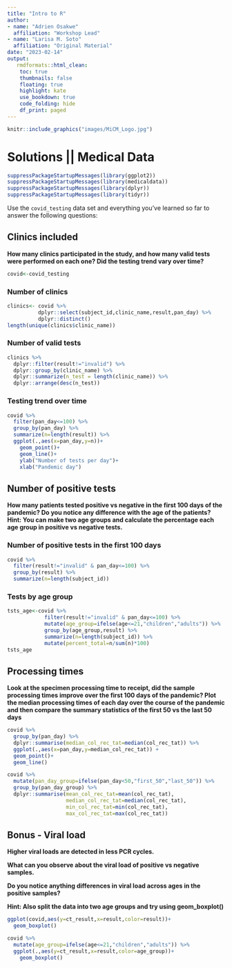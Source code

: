 ---
title: "Intro to R"
author: 
- name: "Adrien Osakwe"
  affiliation: "Workshop Lead"
- name: "Larisa M. Soto"
  affiliation: "Original Material"
date: "2023-02-14"
output:
   rmdformats::html_clean:
    toc: true
    thumbnails: false
    floating: true
    highlight: kate
    use_bookdown: true
    code_folding: hide
    df_print: paged
---

```{r, echo=FALSE, out.width="80%",fig.align='center'}
knitr::include_graphics("images/MiCM_Logo.jpg")
```

# Solutions || Medical Data
```{r}
suppressPackageStartupMessages(library(ggplot2)) 
suppressPackageStartupMessages(library(medicaldata))
suppressPackageStartupMessages(library(dplyr))
suppressPackageStartupMessages(library(tidyr))
```

Use the `covid_testing` data set and everything you've learned so far to answer the following questions:

## Clinics included

**How many clinics participated in the study, and how many valid tests were performed on each one? Did the testing trend vary over time?**

```{r}
covid<-covid_testing
```

### Number of clinics

```{r}
clinics<- covid %>%
          dplyr::select(subject_id,clinic_name,result,pan_day) %>%
          dplyr::distinct()
length(unique(clinics$clinic_name))
```

### Number of valid tests

```{r}
clinics %>%
  dplyr::filter(result!="invalid") %>%
  dplyr::group_by(clinic_name) %>%
  dplyr::summarize(n_test = length(clinic_name)) %>%
  dplyr::arrange(desc(n_test))
```

### Testing trend over time

```{r}
covid %>%
  filter(pan_day<=100) %>%
  group_by(pan_day) %>%
  summarize(n=length(result)) %>%
  ggplot(.,aes(x=pan_day,y=n))+
    geom_point()+
    geom_line()+
    ylab("Number of tests per day")+
    xlab("Pandemic day")
```

## Number of positive tests

**How many patients tested positive vs negative in the first 100 days of the pandemic? Do you notice any difference with the age of the patients? Hint: You can make two age groups and calculate the percentage each age group in positive vs negative tests.**

### Number of positive tests in the first 100 days

```{r}
covid %>%
  filter(result!="invalid" & pan_day<=100) %>%
  group_by(result) %>%
  summarize(n=length(subject_id))
```

### Tests by age group

```{r}
tsts_age<-covid %>%
            filter(result!="invalid" & pan_day<=100) %>%
            mutate(age_group=ifelse(age<=21,"children","adults")) %>%
            group_by(age_group,result) %>%
            summarize(n=length(subject_id)) %>%
            mutate(percent_total=n/sum(n)*100)
tsts_age
```

## Processing times

**Look at the specimen processing time to receipt, did the sample processing times improve over the first 100 days of the pandemic? Plot the median processing times of each day over the course of the pandemic and then compare the summary statistics of the first 50 vs the last 50 days**

```{r}
covid %>%
  group_by(pan_day) %>%
  dplyr::summarise(median_col_rec_tat=median(col_rec_tat)) %>%
  ggplot(.,aes(x=pan_day,y=median_col_rec_tat)) +
  geom_point()+
  geom_line()
```

```{r}
covid %>%
  mutate(pan_day_group=ifelse(pan_day<50,"first_50","last_50")) %>%
  group_by(pan_day_group) %>%
  dplyr::summarise(mean_col_rec_tat=mean(col_rec_tat),
                   median_col_rec_tat=median(col_rec_tat),
                   min_col_rec_tat=min(col_rec_tat),
                   max_col_rec_tat=max(col_rec_tat))
```

## Bonus - Viral load

**Higher viral loads are detected in less PCR cycles.**

**What can you observe about the viral load of positive vs negative samples.**

**Do you notice anything differences in viral load across ages in the positive samples?**

**Hint: Also split the data into two age groups and try using geom_boxplot()**

```{r,warning=FALSE}
ggplot(covid,aes(y=ct_result,x=result,color=result))+
  geom_boxplot()
```

```{r,warning=FALSE}
covid %>%
  mutate(age_group=ifelse(age<=21,"children","adults")) %>%
  ggplot(.,aes(y=ct_result,x=result,color=age_group))+
    geom_boxplot()
```
